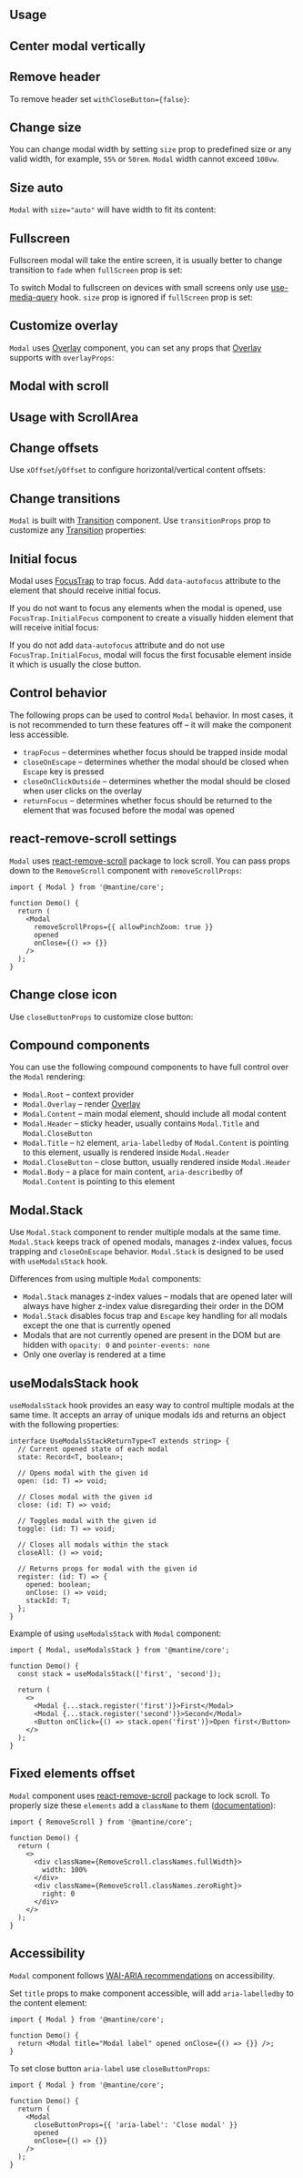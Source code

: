 

## Usage

<Demo data={ModalDemos.usage} />

## Center modal vertically

<Demo data={ModalDemos.centered} />

## Remove header

To remove header set `withCloseButton={false}`:

<Demo data={ModalDemos.header} />

## Change size

You can change modal width by setting `size` prop to predefined size or any valid width, for example, `55%` or `50rem`.
`Modal` width cannot exceed `100vw`.

<Demo data={ModalDemos.sizes} />

## Size auto

`Modal` with `size="auto"` will have width to fit its content:

<Demo data={ModalDemos.sizeAuto} />

## Fullscreen

Fullscreen modal will take the entire screen, it is usually better to change transition to `fade`
when `fullScreen` prop is set:

<Demo data={ModalDemos.fullScreen} />

To switch Modal to fullscreen on devices with small screens only use [use-media-query](/hooks/use-media-query/) hook.
`size` prop is ignored if `fullScreen` prop is set:

<Demo data={ModalDemos.fullScreenMobile} />

## Customize overlay

`Modal` uses [Overlay](/core/overlay/) component, you can set any props that [Overlay](/core/overlay/)
supports with `overlayProps`:

<Demo data={ModalDemos.overlay} />

## Modal with scroll

<Demo data={ModalDemos.overflow} />

## Usage with ScrollArea

<Demo data={ModalDemos.scrollarea} />

## Change offsets

Use `xOffset`/`yOffset` to configure horizontal/vertical content offsets:

<Demo data={ModalDemos.offset} />

## Change transitions

`Modal` is built with [Transition](/core/transition/) component. Use `transitionProps`
prop to customize any [Transition](/core/transition/) properties:

<Demo data={ModalDemos.transitions} />

## Initial focus

Modal uses [FocusTrap](/core/focus-trap/) to trap focus. Add `data-autofocus`
attribute to the element that should receive initial focus.

<Demo data={ModalDemos.initialFocus} />

If you do not want to focus any elements when the modal is opened, use `FocusTrap.InitialFocus`
component to create a visually hidden element that will receive initial focus:

<Demo data={ModalDemos.initialFocusTrap} />

If you do not add `data-autofocus` attribute and do not use `FocusTrap.InitialFocus`,
modal will focus the first focusable element inside it which is usually the close button.

## Control behavior

The following props can be used to control `Modal` behavior.
In most cases, it is not recommended to turn these features off –
it will make the component less accessible.

- `trapFocus` – determines whether focus should be trapped inside modal
- `closeOnEscape` – determines whether the modal should be closed when `Escape` key is pressed
- `closeOnClickOutside` – determines whether the modal should be closed when user clicks on the overlay
- `returnFocus` – determines whether focus should be returned to the element that was focused before the modal was opened

## react-remove-scroll settings

`Modal` uses [react-remove-scroll](https://github.com/theKashey/react-remove-scroll)
package to lock scroll. You can pass props down to the `RemoveScroll` component
with `removeScrollProps`:

```tsx
import { Modal } from '@mantine/core';

function Demo() {
  return (
    <Modal
      removeScrollProps={{ allowPinchZoom: true }}
      opened
      onClose={() => {}}
    />
  );
}
```

## Change close icon

Use `closeButtonProps` to customize close button:

<Demo data={ModalDemos.closeIcon} />

## Compound components

You can use the following compound components to have full control over the `Modal` rendering:

- `Modal.Root` – context provider
- `Modal.Overlay` – render [Overlay](/core/overlay/)
- `Modal.Content` – main modal element, should include all modal content
- `Modal.Header` – sticky header, usually contains `Modal.Title` and `Modal.CloseButton`
- `Modal.Title` – `h2` element, `aria-labelledby` of `Modal.Content` is pointing to this element, usually is rendered inside `Modal.Header`
- `Modal.CloseButton` – close button, usually rendered inside `Modal.Header`
- `Modal.Body` – a place for main content, `aria-describedby` of `Modal.Content` is pointing to this element

<Demo data={ModalDemos.composition} />

## Modal.Stack

Use `Modal.Stack` component to render multiple modals at the same time.
`Modal.Stack` keeps track of opened modals, manages z-index values, focus trapping
and `closeOnEscape` behavior. `Modal.Stack` is designed to be used with `useModalsStack` hook.

Differences from using multiple `Modal` components:

- `Modal.Stack` manages z-index values – modals that are opened later will always have higher z-index value disregarding their order in the DOM
- `Modal.Stack` disables focus trap and `Escape` key handling for all modals except the one that is currently opened
- Modals that are not currently opened are present in the DOM but are hidden with `opacity: 0` and `pointer-events: none`
- Only one overlay is rendered at a time

<Demo data={ModalDemos.stack} />

## useModalsStack hook

`useModalsStack` hook provides an easy way to control multiple modals at the same time.
It accepts an array of unique modals ids and returns an object with the following properties:

```tsx
interface UseModalsStackReturnType<T extends string> {
  // Current opened state of each modal
  state: Record<T, boolean>;

  // Opens modal with the given id
  open: (id: T) => void;

  // Closes modal with the given id
  close: (id: T) => void;

  // Toggles modal with the given id
  toggle: (id: T) => void;

  // Closes all modals within the stack
  closeAll: () => void;

  // Returns props for modal with the given id
  register: (id: T) => {
    opened: boolean;
    onClose: () => void;
    stackId: T;
  };
}
```

Example of using `useModalsStack` with `Modal` component:

```tsx
import { Modal, useModalsStack } from '@mantine/core';

function Demo() {
  const stack = useModalsStack(['first', 'second']);

  return (
    <>
      <Modal {...stack.register('first')}>First</Modal>
      <Modal {...stack.register('second')}>Second</Modal>
      <Button onClick={() => stack.open('first')}>Open first</Button>
    </>
  );
}
```

## Fixed elements offset

`Modal` component uses [react-remove-scroll](https://github.com/theKashey/react-remove-scroll)
package to lock scroll. To properly size these `elements` add a `className` to them ([documentation](https://github.com/theKashey/react-remove-scroll#positionfixed-elements)):

```tsx
import { RemoveScroll } from '@mantine/core';

function Demo() {
  return (
    <>
      <div className={RemoveScroll.classNames.fullWidth}>
        width: 100%
      </div>
      <div className={RemoveScroll.classNames.zeroRight}>
        right: 0
      </div>
    </>
  );
}
```

## Accessibility

`Modal` component follows [WAI-ARIA recommendations](https://www.w3.org/WAI/ARIA/apg/patterns/dialog-modal/examples/dialog) on accessibility.

Set `title` props to make component accessible, will add `aria-labelledby` to the content element:

```tsx
import { Modal } from '@mantine/core';

function Demo() {
  return <Modal title="Modal label" opened onClose={() => {}} />;
}
```

To set close button `aria-label` use `closeButtonProps`:

```tsx
import { Modal } from '@mantine/core';

function Demo() {
  return (
    <Modal
      closeButtonProps={{ 'aria-label': 'Close modal' }}
      opened
      onClose={() => {}}
    />
  );
}
```
